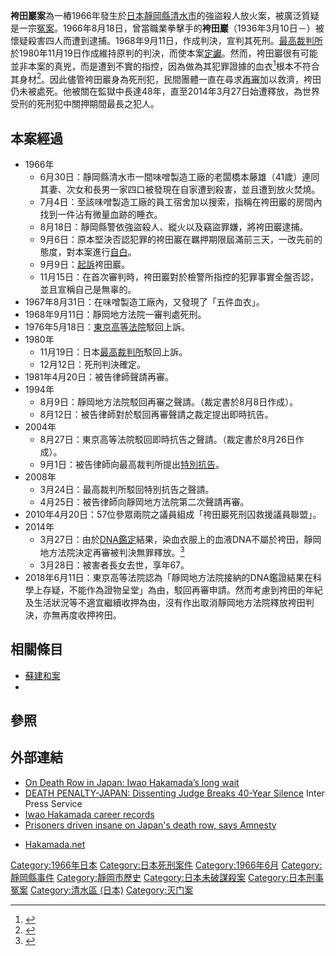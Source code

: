 {{Infobox person
| name         = 袴田岩
| image        = 
| caption      = 
| birth_name   = 
| birth_date   = {{Birth date and age|mf=y|1936|3|10}}
| birth_place  = {{EOJ}}[[静冈县|静冈县]][[濱名郡|濱名郡]]雄踏町（今[[濱松市|濱松市]][[西區_(濱松市)|西区]]）
| nationality  = [[日本|日本]]
| other_names  = 
| occupation   = 拳击手
| known_for    = 世界关押时间最长的死囚（48年）
| years_active = 
| spouse       = 
| children     = 
}}
{{Japanese
| japanese = 袴田 巖
| kana     = はかまだ いわお
| romaji   = Hakamada Iwao
| kyujitai = 
|}}
'''袴田巖案'''為一樁1966年發生於[[日本|日本]][[靜岡縣|靜岡縣]][[清水市|清水市]]的強盜殺人放火案，被廣泛質疑是一宗[[冤案|冤案]]。1966年8月18日，曾當職業拳擊手的'''袴田巖'''（1936年3月10日－）被懷疑殺害四人而遭到逮捕。1968年9月11日，{{link-ja|靜岡地方法院|静岡地方裁判所}}作成判決，宣判其死刑。[[最高裁判所|最高裁判所]]於1980年11月19日作成維持原判的判決，而使本案[[定讞|定讞]]。然而，袴田巖很有可能並非本案的真兇，而是遭到不實的指控，因為做為其犯罪證據的血衣<ref>{{cite web|url=http://search.japantimes.co.jp/cgi-bin/nn20080509f2.html|title=On death row and a cause celebre|publisher=[[The_Japan_Times|The Japan Times]]|date=2008-05-09|accessdate=2008-10-26|archive-date=2008-09-26|archive-url=https://web.archive.org/web/20080926020344/http://search.japantimes.co.jp/cgi-bin/nn20080509f2.html|dead-url=no}}</ref>根本不符合其身材<ref>{{cite web|url=http://search.japantimes.co.jp/cgi-bin/nn20080326a2.html|title=40-year death-row inmate's retrial nixed|publisher=[[The_Japan_Times|The Japan Times]]|date=2008-03-26|accessdate=2010-08-25|archive-date=2011-06-06|archive-url=https://web.archive.org/web/20110606140158/http://search.japantimes.co.jp/cgi-bin/nn20080326a2.html|dead-url=no}}</ref>。因此儘管袴田巖身為死刑犯，民間團體一直在尋求[[再審|再審]]加以救濟，袴田仍未被處死。他被關在監獄中長達48年，直至2014年3月27日始遭釋放，為世界受刑的死刑犯中關押期間最長之犯人。

==本案經過==
* 1966年
** 6月30日：靜岡縣清水市一間味噌製造工廠的老闆橋本藤雄（41歲）連同其妻、次女和長男一家四口被發現在自家遭到殺害，並且遭到放火焚燒。
** 7月4日：{{Link-ja|靜岡縣警察|静岡県警察}}至該味噌製造工廠的員工宿舍加以搜索，指稱在袴田巖的房間內找到一件沾有微量血跡的睡衣。
** 8月18日：靜岡縣警依強盜殺人、縱火以及竊盜罪嫌，將袴田巖逮捕。
** 9月6日：原本堅決否認犯罪的袴田巖在羈押期限屆滿前三天，一改先前的態度，對本案進行[[自白|自白]]。
** 9月9日：{{link-ja|靜岡地方檢察廳|静岡地方検察庁}}[[起訴|起訴]]袴田巖。
** 11月15日：在{{link-ja|靜岡地方法院|静岡地方裁判所}}首次審判時，袴田巖對於檢警所指控的犯罪事實全盤否認，並且宣稱自己是無辜的。
* 1967年8月31日：在味噌製造工廠內，又發現了「五件血衣」。
* 1968年9月11日：靜岡地方法院一審判處死刑。
* 1976年5月18日：[[東京高等法院|東京高等法院]]駁回上訴。
* 1980年
** 11月19日：日本[[最高裁判所|最高裁判所]]駁回上訴。
** 12月12日：死刑判決確定。
* 1981年4月20日：被告律師聲請再審。
* 1994年
** 8月9日：靜岡地方法院駁回再審之聲請。（裁定書於8月8日作成）。
** 8月12日：被告律師對於駁回再審聲請之裁定提出即時抗告。
* 2004年
** 8月27日：東京高等法院駁回即時抗告之聲請。（裁定書於8月26日作成）。
** 9月1日：被告律師向最高裁判所提出[[特別抗告|特別抗告]]。
* 2008年
** 3月24日：最高裁判所駁回特別抗告之聲請。
** 4月25日：被告律師向靜岡地方法院第二次聲請再審。
* 2010年4月20日：57位參眾兩院之議員組成「袴田巖死刑囚救援議員聯盟」。
* 2014年
** 3月27日：由於[[DNA鑑定|DNA鑑定]]結果，染血衣服上的血液DNA不屬於袴田，靜岡地方法院決定再審被判決無罪釋放。<ref>{{Cite web |url=http://www.nownews.com/n/2014/03/28/1169690 |title=日本世紀冤獄！日男冤坐48年牢　國賠至少2億日圓 |accessdate=2014-03-31 |archive-date=2014-03-31 |archive-url=https://web.archive.org/web/20140331023900/http://www.nownews.com/n/2014/03/28/1169690 |dead-url=no }}</ref>
** 3月28日：被害者長女去世，享年67。
* 2018年6月11日：東京高等法院認為「靜岡地方法院接納的DNA鑑證結果在科學上存疑，不能作為證物呈堂」為由，駁回再審申請。然而考慮到袴田的年紀及生活狀況等不適宜繼續收押為由，沒有作出取消靜岡地方法院釋放袴田判決，亦無再度收押袴田。

==相關條目==
*[[蘇建和案|蘇建和案]]
*{{link-ja|熊本典道|熊本典道}}

==參照==
{{reflist}}

==外部連結==
*[https://web.archive.org/web/20100609170229/http://www.hoover.org/publications/policyreview/2931521.html On Death Row in Japan: Iwao Hakamada’s long wait]
*[https://web.archive.org/web/20080313084108/http://ipsnews.net/news.asp?idnews=40010 DEATH PENALTY-JAPAN: Dissenting Judge Breaks 40-Year Silence] Inter Press Service
*[https://web.archive.org/web/20141223055613/http://boxrec.com/list_bouts.php?human_id=122031&cat=boxer Iwao Hakamada career records]
*[http://www.guardian.co.uk/world/2009/sep/10/japan-death-row-insane-amnesty Prisoners driven insane on Japan's death row, says Amnesty]{{Wayback|url=http://www.guardian.co.uk/world/2009/sep/10/japan-death-row-insane-amnesty |date=20101012053533 }}
*{{ja icon}} [https://web.archive.org/web/20181130025223/http://www.hakamada.net/ Hakamada.net]

{{DEFAULTSORT:Hakamada袴田巖案}}
{{日本裁判所}}
[[Category:1966年日本|Category:1966年日本]]
[[Category:日本死刑案件|Category:日本死刑案件]]
[[Category:1966年6月|Category:1966年6月]]
[[Category:靜岡縣事件|Category:靜岡縣事件]]
[[Category:靜岡市歷史|Category:靜岡市歷史]]
[[Category:日本未破謀殺案|Category:日本未破謀殺案]]
[[Category:日本刑事冤案|Category:日本刑事冤案]]
[[Category:清水區_(日本)|Category:清水區 (日本)]]
[[Category:灭门案|Category:灭门案]]